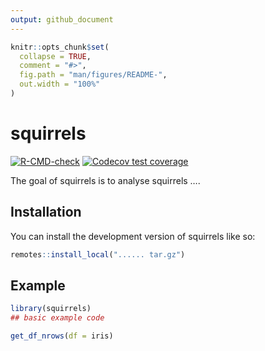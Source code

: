 ```yaml
---
output: github_document
---
```


<!-- README.md is generated from README.Rmd. Please edit that file -->

```r
knitr::opts_chunk$set(
  collapse = TRUE,
  comment = "#>",
  fig.path = "man/figures/README-",
  out.width = "100%"
)
```

# squirrels

<!-- badges: start -->
[![R-CMD-check](https://github.com/MurielleDelmotte/squirrels/actions/workflows/R-CMD-check.yaml/badge.svg)](https://github.com/MurielleDelmotte/squirrels/actions/workflows/R-CMD-check.yaml)
[![Codecov test coverage](https://codecov.io/gh/MurielleDelmotte/squirrels/graph/badge.svg)](https://app.codecov.io/gh/MurielleDelmotte/squirrels)
<!-- badges: end -->

The goal of squirrels is to analyse squirrels .... 

## Installation

You can install the development version of squirrels like so:

``` r
remotes::install_local("...... tar.gz")
```

## Example


```r
library(squirrels)
## basic example code
```

```r
get_df_nrows(df = iris)
```

